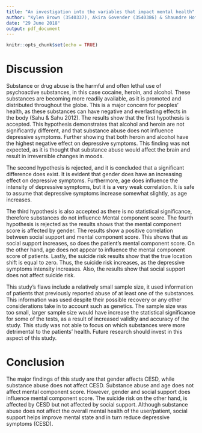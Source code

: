 ```yaml
---
title: "An investigation into the variables that impact mental health"
author: "Kylen Brown (3540337), Akira Govender (3540386) & Shaundre Hofstander (3540248)"
date: "29 June 2018"
output: pdf_document
---
```


```r
knitr::opts_chunk$set(echo = TRUE)
```

# Discussion

Substance or drug abuse is the harmful and often lethal use of psychoactive substances, in this case cocaine, heroin, and alcohol. These substances are becoming more readily available, as it is promoted and distributed throughout the globe. This is a major concern for peoples’ health, as these substances can have negative and everlasting effects in the body (Sahu & Sahu 2012). The results show that the first hypothesis is accepted. This hypothesis demonstrates that alcohol and heroin are not significantly different, and that substance abuse does not influence depressive symptoms. Further showing that both heroin and alcohol have the highest negative effect on depressive symptoms. This finding was not expected, as it is thought that substance abuse would affect the brain and result in irreversible changes in moods.

The second hypothesis is rejected, and it is concluded that a significant difference does exist.  It is evident that gender does have an increasing effect on depressive symptoms. Furthermore, age does influence the intensity of depressive symptoms, but it is a very weak correlation. It is safe to assume that depressive symptoms increase somewhat slightly, as age increases.

The third hypothesis is also accepted as there is no statistical significance, therefore substances do not influence Mental component score. The fourth hypothesis is rejected as the results shows that the mental component score is affected by gender. The results show a positive correlation between social support and mental component score. This shows that as social support increases, so does the patient’s mental component score. On the other hand, age does not appear to influence the mental component score of patients. 
Lastly, the suicide risk results show that the true location shift is equal to zero. Thus, the suicide risk increases, as the depressive symptoms intensity increases. Also, the results show that social support does not affect suicide risk.

This study’s flaws include a relatively small sample size, it used information of patients that previously reported abuse of at least one of the substances. This information was used despite their possible recovery or any other considerations take in to account such as genetics. The sample size was too small, larger sample size would have increase the statistical significance for some of the tests, as a result of increased validity and accuracy of the study. This study was not able to focus on which substances were more detrimental to the patients’ health. Future research should invest in this aspect of this study. 

# Conclusion 

The major findings of this study are that gender affects CESD, while substance abuse does not affect CESD. Substance abuse and age does not affect mental component score. However, gender and social support does influence mental component score. The suicide risk on the other hand, is affected by CESD but not affected by social support. Although substance abuse does not affect the overall mental health of the user/patient, social support helps improve mental state and in turn reduce depressive symptoms (CESD). 
